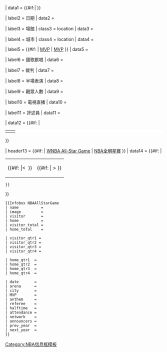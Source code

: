 {{Infobox
| bodyclass = vevent
| bodystyle = width: 300px
| headerstyle = background:#efefef;

| title = {{{name|<includeonly>{{PAGENAMEBASE}}</includeonly>}}}
| titleclass = summary

| image = {{#invoke:InfoboxImage|InfoboxImage|image={{{image|}}}|size={{{imagesize|}}}|alt={{{alt|}}}}}

| data1 = {{#if:{{{home_qtr1|}}}{{{visitor_qtr1|}}}|
{{Infobox game score
| teama = {{{visitor}}}
| teama_1period = {{{visitor_qtr1|}}}
| teama_2period = {{{visitor_qtr2|}}}
| teama_3period = {{{visitor_qtr3|}}}
| teama_4period = {{{visitor_qtr4|}}}
| teama_OTperiod = {{{visitor_qtr5|}}}
| teama_OT2period = {{{visitor_qtr6|}}}
| teama_total = {{{visitor_total|}}}
| teamb = {{{home}}}
| teamb_1period = {{{home_qtr1|}}}
| teamb_2period = {{{home_qtr2|}}}
| teamb_3period = {{{home_qtr3|}}}
| teamb_4period = {{{home_qtr4|}}}
| teamb_OTperiod = {{{home_qtr5|}}}
| teamb_OT2period = {{{home_qtr6|}}}
| teamb_total = {{{home_total|}}}
}}
}}

| label2 = 日期
| data2  = {{{date|}}}

| label3 = 場館
| class3 = location
| data3  = {{{arena|}}}

| label4 = 城市
| class4 = location
| data4  = {{{city|}}}

| label5 = {{#if: {{{wnba|}}} | [[WNBA All-Star Game Most Valuable Player Award|MVP]] | [[NBA全明星賽最有價值球員|MVP]] }}
| data5  = {{{MVP|}}}

| label6 = 國歌獻唱
| data6  = {{{anthem|}}}

| label7 = 裁判
| data7  = {{{referee|}}}

| label8 = 半場表演
| data8  = {{{halftime|}}}

| label9 = 觀眾人數
| data9  = {{{attendance|}}}

| label10 = 電視直播
| data10  = {{{network|}}}

| label11 = 評述員
| data11  = {{{announcers|}}}

| data12  = {{#if:{{{west_pattern_b|}}}{{{west_body|}}}{{{west_shorts|}}}{{{east_pattern_b|}}}{{{east_body|}}}{{{east_shorts|}}}
|<table style="background: white; width: 100%"><tr><td style="width:50%">{{Basketball kit
  |  pattern_b= {{{west_pattern_b|_basketball}}}
  |  body={{{west_body|FFFFFF}}}
  |  shorts={{{west_shorts|FFFFFF}}}
  |  title=West 
  }}</td><td>{{Basketball kit
  |  pattern_b= {{{east_pattern_b|_basketball}}}
  |  body={{{east_body|000000}}}
  |  shorts={{{east_shorts|000000}}}
  |  title=East 
  }}</td></tr></table>
}}

| header13 = <includeonly>{{#if: {{{wnba|}}} | [[WNBA All-Star Game]] | [[NBA全明星赛]] }}</includeonly>
| data14   = {{#if: {{{prev_year|}}}{{{next_year|}}}|
<table style="width: 100%"><tr>
<td style="width:50%; text-align: left">{{#if:{{{prev_year|}}} |&lt;&nbsp;{{{prev_year}}} }}</td>
<td style="width:50%; text-align: right">{{#if:{{{next_year|}}} |{{{next_year}}}&nbsp;&gt; }}</td>
</tr></table>
 }}
}}<noinclude>
<pre>
{{Infobox NBAAllStarGame
| name          =
| image         = 
| visitor       =
| home          =
| visitor_total =
| home_total    =

| visitor_qtr1 =
| visitor_qtr2 =
| visitor_qtr3 =
| visitor_qtr4 =

| home_qtr1  =
| home_qtr2  =
| home_qtr3  =
| home_qtr4  =

| date       =
| arena      =
| city       =
| MVP        =
| anthem     =
| referee    =
| halftime   =
| attendance =
| network    =
| announcers =
| prev_year  =
| next_year  =
}}
</pre>
{{Documentation}}
[[Category:NBA信息框模板]]
</noinclude>